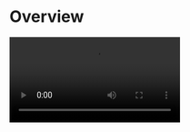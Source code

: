 # Overview

<Video src="https://www.youtube.com/embed/mEg32GyIqgI"/>					

### What is the Call Kit


**Call Kit** is a prebuilt feature&#45;rich call component, which enables you to build **one&#45;on&#45;one and group voice/video calls** into your app with only a few lines of code. And it includes the business logic with the UI, you can add or remove features accordingly by customizing UI components.



### When do you need the Call Kit


* Build apps faster and easier
  * ​When you want to prototype 1&#45;on&#45;1 or group voice/video calls **ASAP**
  * Consider **speed or efficiency** as the first priority
  * Call Kit allows you to integrate **in minutes**
* Customize UI and features as needed
  * When you want to customize in&#45;call features **based on actual business needs**
  * **Less time wasted** developing basic features
  * Call Kit includes the business logic along with the UI, allows you to **customize features accordingly**

To finest&#45;grained build a call app, you may try our &#91;Video Call SDK|&#95;blank&#93;&#40;!ExpressVideoSDK&#45;OverView/OverView&#41; to make full customization.

### Embedded features


* Ready&#45;to&#45;use 1&#45;on&#45;1/group calls
* Customizable UI styles
* Real&#45;time sound waves display
* Device management
* Switch views during a 1&#45;on&#45;1 call
* Extendable menu bar
* Participant list
* Call invitation/Offline call invitation
* Custom call ringtones
* Screen sharing

### Recommended resources


* To implement a basic call swiftly, follow the steps: QUICK START &#40;basic call&#41;
* To implement a call with call invitation, follow the steps: QUICK START &#40;with call invitation&#41;
* I want to get the Sample Code: SAMPLE CODE
* To configure prebuilt UI for a custom experience: Custom Prebuilt UI




